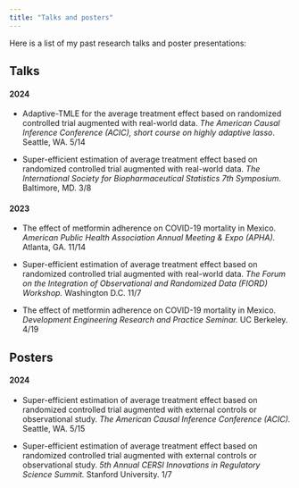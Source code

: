 ```yaml
---
title: "Talks and posters"
---
```


Here is a list of my past research talks and poster presentations:

## Talks

#### **2024**

-   Adaptive-TMLE for the average treatment effect based on randomized controlled trial augmented with real-world data. *The American Causal Inference Conference (ACIC), short course on highly adaptive lasso*. Seattle, WA. 5/14

-   Super-efficient estimation of average treatment effect based on randomized controlled trial augmented with real-world data. *The International Society for Biopharmaceutical Statistics 7th Symposium.* Baltimore, MD. 3/8

#### **2023**

-   The effect of metformin adherence on COVID-19 mortality in Mexico. *American Public Health Association Annual Meeting & Expo (APHA).* Atlanta, GA. 11/14

-   Super-efficient estimation of average treatment effect based on randomized controlled trial augmented with real-world data. *The Forum on the Integration of Observational and Randomized Data (FIORD) Workshop.* Washington D.C. 11/7

-   The effect of metformin adherence on COVID-19 mortality in Mexico. *Development Engineering Research and Practice Seminar.* UC Berkeley. 4/19

## Posters

#### **2024**

-   Super-efficient estimation of average treatment effect based on randomized controlled trial augmented with external controls or observational study. *The American Causal Inference Conference (ACIC).* Seattle, WA. 5/15

-   Super-efficient estimation of average treatment effect based on randomized controlled trial augmented with external controls or observational study. *5th Annual CERSI Innovations in Regulatory Science Summit.* Stanford University. 1/7
